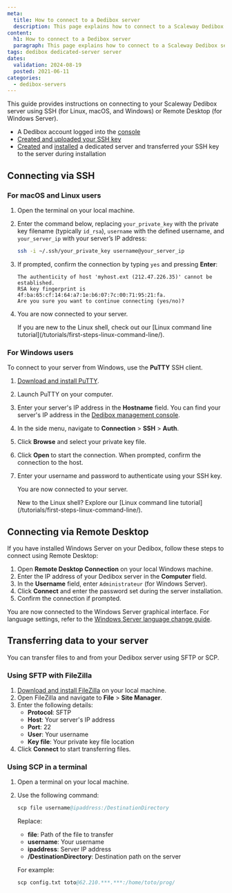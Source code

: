 ```yaml
---
meta:
  title: How to connect to a Dedibox server
  description: This page explains how to connect to a Scaleway Dedibox server using SSH or RDP
content:
  h1: How to connect to a Dedibox server
  paragraph: This page explains how to connect to a Scaleway Dedibox server using SSH or RDP
tags: dedibox dedicated-server server 
dates:
  validation: 2024-08-19
  posted: 2021-06-11
categories:
  - dedibox-servers
---
```


This guide provides instructions on connecting to your Scaleway Dedibox server using SSH (for Linux, macOS, and Windows) or Remote Desktop (for Windows Server).

<Macro id="requirements" />

- A Dedibox account logged into the [console](https://console.online.net)
- [Created and uploaded your SSH key](/dedibox-account/how-to/upload-an-ssh-key/)
- [Created](/dedicated-servers/how-to/order-a-server/) and [installed](/dedicated-servers/how-to/install-a-server/) a dedicated server and transferred your SSH key to the server during installation

## Connecting via SSH

### For macOS and Linux users

1. Open the terminal on your local machine.
2. Enter the command below, replacing `your_private_key` with the private key filename (typically `id_rsa`), `username` with the defined username, and `your_server_ip` with your server’s IP address:
    ```bash
    ssh -i ~/.ssh/your_private_key username@your_server_ip
    ```
3. If prompted, confirm the connection by typing `yes` and pressing **Enter**:
    ```
    The authenticity of host 'myhost.ext (212.47.226.35)' cannot be established.
    RSA key fingerprint is 4f:ba:65:cf:14:64:a7:1e:b6:07:7c:00:71:95:21:fa.
    Are you sure you want to continue connecting (yes/no)?
    ```
4. You are now connected to your server.

    <Message type="tip">
    If you are new to the Linux shell, check out our [Linux command line tutorial](/tutorials/first-steps-linux-command-line/).
    </Message>

### For Windows users

To connect to your server from Windows, use the **PuTTY** SSH client.

1. [Download and install PuTTY](https://www.chiark.greenend.org.uk/~sgtatham/putty/latest.html).
2. Launch PuTTY on your computer.
3. Enter your server's IP address in the **Hostname** field.
    <Message type="tip">
      You can find your server's IP address in the [Dedibox management console](https://console.online.net/en/server/list).
    </Message>
4. In the side menu, navigate to **Connection** > **SSH** > **Auth**.
5. Click **Browse** and select your private key file.
6. Click **Open** to start the connection. When prompted, confirm the connection to the host.
7. Enter your username and password to authenticate using your SSH key.

    You are now connected to your server.

    <Message type="tip">
    New to the Linux shell? Explore our [Linux command line tutorial](/tutorials/first-steps-linux-command-line/).
    </Message>

## Connecting via Remote Desktop

If you have installed Windows Server on your Dedibox, follow these steps to connect using Remote Desktop:

1. Open **Remote Desktop Connection** on your local Windows machine.
2. Enter the IP address of your Dedibox server in the **Computer** field.
3. In the **Username** field, enter `Administrateur` (for Windows Server).
4. Click **Connect** and enter the password set during the server installation.
5. Confirm the connection if prompted.

You are now connected to the Windows Server graphical interface. For language settings, refer to the [Windows Server language change guide](/dedicated-servers/how-to/change-win-server-language/).

## Transferring data to your server

You can transfer files to and from your Dedibox server using SFTP or SCP.

### Using SFTP with FileZilla

1. [Download and install FileZilla](https://filezilla-project.org) on your local machine.
2. Open FileZilla and navigate to **File** > **Site Manager**.
3. Enter the following details:
    - **Protocol**: SFTP
    - **Host**: Your server's IP address
    - **Port**: 22
    - **User**: Your username
    - **Key file**: Your private key file location
4. Click **Connect** to start transferring files.

### Using SCP in a terminal

1. Open a terminal on your local machine.
2. Use the following command:
    ```s
    scp file username@ipaddress:/DestinationDirectory
    ```
    Replace:
    - **file**: Path of the file to transfer
    - **username**: Your username
    - **ipaddress**: Server IP address
    - **/DestinationDirectory**: Destination path on the server

    For example:
    ```s
    scp config.txt toto@62.210.***.***:/home/toto/prog/
    ```